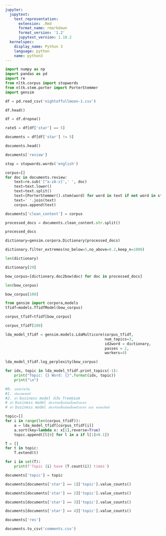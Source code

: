```yaml
---
jupyter:
  jupytext:
    text_representation:
      extension: .Rmd
      format_name: rmarkdown
      format_version: '1.2'
      jupytext_version: 1.10.2
  kernelspec:
    display_name: Python 3
    language: python
    name: python3
---
```


```python
import numpy as np
import pandas as pd
import re
from nltk.corpus import stopwords
from nltk.stem.porter import PorterStemmer
import gensim
```

```python
df = pd.read_csv('nightoffullmoon-1.csv')
```

```python
df.head()
```

```python
df = df.dropna()
```

```python
rate5 = df[df['star'] == 5]
```

```python
documents = df[df['star'] != 5]
```

```python
documents.head()
```

```python
documents['review']
```

```python
stop = stopwords.words('english')
```

```python
corpus=[]
for doc in documents.review:
    text=re.sub('[^a-zA-z]',' ', doc)
    text=text.lower()
    text=text.split()
    text=[PorterStemmer().stem(word) for word in text if not word in stop]
    text=' '.join(text)
    corpus.append(text)
```

```python
documents['clean_content'] = corpus
```

```python
processed_docs = documents.clean_content.str.split()
```

```python
processed_docs
```

```python
dictionary=gensim.corpora.Dictionary(processed_docs)
```

```python
dictionary.filter_extremes(no_below=5,no_above=0.2,keep_n=1000)
```

```python
len(dictionary)
```

```python
dictionary[29]
```

```python
bow_corpus=[dictionary.doc2bow(doc) for doc in processed_docs]
```

```python
len(bow_corpus)
```

```python
bow_corpus[100]
```

```python
from gensim import corpora,models
tfidf=models.TfidfModel(bow_corpus)
```

```python
corpus_tfidf=tfidf[bow_corpus]
```

```python
corpus_tfidf[100]
```

```python
lda_model_tfidf = gensim.models.LdaMulticore(corpus_tfidf, 
                                             num_topics=3, 
                                             id2word = dictionary, 
                                             passes = 2, 
                                             workers=4)
```

```python
lda_model_tfidf.log_perplexity(bow_corpus)
```

```python
for idx, topic in lda_model_tfidf.print_topics(-1):
    print("Topic: {} Word: {}".format(idx, topic))
    print("\n")
```

```python
#0. บอสเก่งเกิน
#1. บ่นเกมเพลย์
#2. ด่า business model ที่เป็น freemium
# ด่า business model ต้องจ่ายเพื่อปลดล็อคตัวละคร
# ด่า business model ต้องจ่ายเพื่อปลดล็อคตัวละคร และ คอนเท้นต์
```

```python
topic=[]
for i in range(len(corpus_tfidf)):
    a = lda_model_tfidf[corpus_tfidf[i]]
    a.sort(key=lambda x: x[1],reverse=True)
    topic.append([l[0] for l in a if l[1]>0.1])
```

```python
T = []
for t in topic:
    T.extend(t)
```

```python
for i in set(T):
    print(f'Topic {i} have {T.count(i)} times')
```

```python
documents['topic'] = topic
```

```python
documents[documents['star'] == 1]['topic'].value_counts()
```

```python
documents[documents['star'] == 2]['topic'].value_counts()
```

```python
documents[documents['star'] == 3]['topic'].value_counts()
```

```python
documents[documents['star'] == 4]['topic'].value_counts()
```

```python
documents['res']
```

```python
documents.to_csv('comments.csv')
```

```python

```

